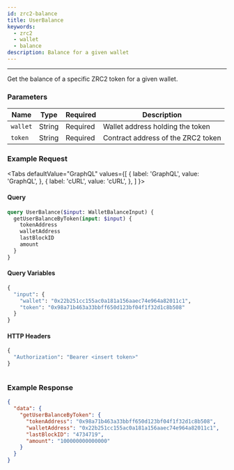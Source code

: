 ```yaml
---
id: zrc2-balance
title: UserBalance
keywords:
  - zrc2
  - wallet
  - balance
description: Balance for a given wallet
---
```



---

Get the balance of a specific ZRC2 token for a given wallet.



### Parameters

| Name      | Type    | Required | Description                                                                                                                                                                                              |
| --------- | ------- | -------- | ----------------------------------
| `wallet`  | String  | Required | Wallet address holding the token    
| `token`   | String  | Required | Contract address of the ZRC2 token    



### Example Request


<Tabs
  defaultValue="GraphQL"
  values={[
    { label: 'GraphQL', value: 'GraphQL', },
    { label: 'cURL', value: 'cURL', },
  ]
}>

<TabItem value="GraphQL">

#### Query


```graphql
query UserBalance($input: WalletBalanceInput) {
  getUserBalanceByToken(input: $input) {
    tokenAddress
    walletAddress
    lastBlockID
    amount
  }
}
```

#### Query Variables

```graphql
{
  "input": {
    "wallet": "0x22b251cc155ac0a181a156aaec74e964a82011c1",
    "token": "0x98a71b463a33bbff650d123bf04f1f32d1c8b508"
  }
}
```

#### HTTP Headers

```graphql
{
  "Authorization": "Bearer <insert token>" 
}
```

</TabItem>


<TabItem value="cURL">

```curl
```

</TabItem>
</Tabs>

### Example Response

```json
{
  "data": {
    "getUserBalanceByToken": {
      "tokenAddress": "0x98a71b463a33bbff650d123bf04f1f32d1c8b508",
      "walletAddress": "0x22b251cc155ac0a181a156aaec74e964a82011c1",
      "lastBlockID": "4734719",
      "amount": "100000000000000"
    }
  }
}
```

